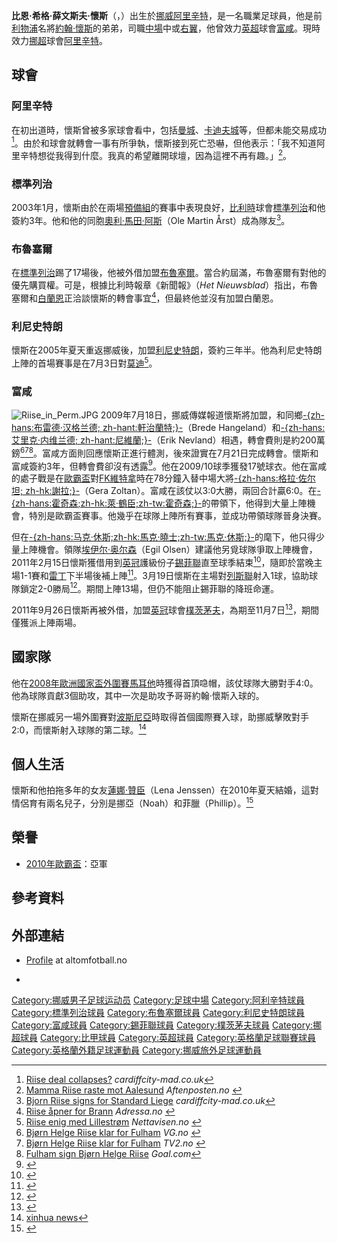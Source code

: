 {{NoteTA|G1=足球|G2=英超|G3=FAcup
|T=zh-hans:伯恩·赫尔格·里瑟;zh-hk:比恩·希格·懷斯;
|1=zh-hans:里瑟;zh-hk:懷斯;
|2=zh-hans:伯恩·赫尔格·塞门塞斯·里瑟; zh-hk:比恩·希格·薛文斯夫·懷斯;
}}
{{Infobox football biography
| name                = 比恩·希格·懷斯<br>''Bjørn Helge Riise''
| fullname            = Bjørn Helge Semundseth Riise
| image               = RiiseBH.JPG
| image_size          = 178
| birth_date          = {{birth date and age|1983|6|21|df=y}}
| birth_place         = 挪威[[奥勒松|奥勒松]]
| height              = {{height|m=1.75}}
|    currentclub = [[阿里辛特足球會|阿里辛特]]
|     clubnumber = 21
|       position = [[中場|中場]]
| youthyears1         =  |youthclubs1 = Hessa
| years1              = 2000–2003 |clubs1 = [[阿里辛特足球會|阿里辛特]]         |caps1 = 49 |goals1 = 5
| years2              = 2003–2005 |clubs2 = [[皇家標準列治|標準列治]]                |caps2 = 17 |goals2 = 0
| years3              = 2004–2005 |clubs3 = → [[布鲁塞尔足球俱乐部|布魯賽爾]] |caps3 = 31 |goals3 = 2
| years4              = 2005–2009 |clubs4 = [[利尼史特朗體育會|利尼史特朗]]      |caps4 = 86 |goals4 = 10
| years5              = 2009–2012 |clubs5 = [[富勒姆足球俱乐部|富勒姆]]            |caps5 = 15 |goals5 = 0
| years6              = 2011      |clubs6 = → [[谢菲尔德联足球俱乐部|谢菲尔德联]] |caps6 = 13  |goals6 = 1
| years7              = 2011      |clubs7 = → [[朴茨茅斯足球俱乐部|朴茨茅斯]] |caps7 = 2 |goals7 = 0
| years8              = 2012–2015 |clubs8 = [[利尼史特朗體育會|利尼史特朗]]      |caps8 = 82 |goals8 = 7
| years9              = 2015–     |clubs9 = [[阿里辛特足球會|阿里辛特]]         |caps9 = 42 |goals9 = 3
| nationalyears1      =       |nationalteam1 = [[挪威21歲以下國家足球隊|挪威U21]] |nationalcaps1 = 16 |nationalgoals1 = 5
| nationalyears2      = 2006– |nationalteam2 = [[挪威國家足球隊|挪威]]<ref>{{cite web |url=http://www.home.no/greenriver/players/riise_bh.html |language=Norwegian |title=Bjørn Helge Riise |accessdate=3 November 2011 |date= |first=Thomas |last=Søfting |archive-date=2012-08-25 |archive-url=https://web.archive.org/web/20120825170558/http://www.home.no/greenriver/players/riise_bh.html |dead-url=no }}</ref>              |nationalcaps2 = 35 |nationalgoals2 = 1
|       pcupdate = 2013年11月11日 (五) 00:46 (UTC)
|       ntupdate = 2013年9月27日 (二) 01:04 (UTC)
}}
'''比恩·希格·薛文斯夫·懷斯'''（{{lang-no|'''Bjørn Helge Semundseth Riise'''}}，{{bd|1983年|6月21日}}）出生於[[挪威|挪威]][[阿里辛特|阿里辛特]]，是一名職業足球員，他是前[[利物浦足球俱乐部|利物浦]]名將[[約翰·懷斯|約翰·懷斯]]的弟弟，司職[[中場|中場]]中或[[右翼|右翼]]，他曾效力[[英超|英超]]球會[[富咸|富咸]]。現時效力[[挪超|挪超]]球會[[阿里辛特足球會|阿里辛特]]。

==球會==
===阿里辛特===
在初出道時，懷斯曾被多家球會看中，包括[[曼城|曼城]]、[[卡迪夫城|卡迪夫城]]等，但都未能交易成功<ref>[http://www.cardiffcity-mad.co.uk/news/loadnews.asp?cid=TMNW&id=83052 Riise deal collapses?] {{webarchive|url=https://web.archive.org/web/20090727141027/http://www.cardiffcity-mad.co.uk/news/loadnews.asp?cid=TMNW&id=83052 |date=2009-07-27 }} ''cardiffcity-mad.co.uk''</ref>。由於和球會{{fc|阿里辛特}}就轉會一事有所爭執，懷斯接到死亡恐嚇，但他表示：「我不知道阿里辛特想從我得到什麼。我真的希望離開球壇，因為這裡不再有趣。」<ref>[http://www.aftenposten.no/nyheter/sport/article468642.ece Mamma Riise raste mot Aalesund] {{Wayback|url=http://www.aftenposten.no/nyheter/sport/article468642.ece |date=20090727192201 }} ''Aftenposten.no'' {{no icon}}</ref>。

===標準列治===
2003年1月，懷斯由於在兩場[[預備組|預備組]]的賽事中表現良好，[[比利時|比利時]]球會[[標準列治|標準列治]]和他簽約3年。他和他的同胞[[奧利·馬田·阿斯|奧利·馬田·阿斯]]（Ole Martin Årst）成為隊友<ref>[http://www.cardiffcity-mad.co.uk/news/loadnews.asp?cid=TMNW&id=86098 Bjorn Riise signs for Standard Liege] {{webarchive|url=https://web.archive.org/web/20031109053016/http://www.cardiffcity-mad.co.uk/news/loadnews.asp?cid=TMNW&id=86098 |date=2003-11-09 }} ''cardiffcity-mad.co.uk''</ref>。

===布魯塞爾===
在[[標準列治|標準列治]]踢了17場後，他被外借加盟[[布鲁塞尔足球俱乐部|布魯塞爾]]。當合約屆滿，布魯塞爾有對他的優先購買權。可是，根據比利時報章《新聞報》（''Het Nieuwsblad''）指出，布魯塞爾和[[白蘭恩足球會|白蘭恩]]正洽談懷斯的轉會事宜<ref>[http://fotball.adressa.no/internasjonal/article6972.ece?service=print Riise åpner for Brann] {{Wayback|url=http://fotball.adressa.no/internasjonal/article6972.ece?service=print |date=20090727093706 }} ''Adressa.no'' {{no icon}}</ref>，但最終他並沒有加盟白蘭恩。

===利尼史特朗===
懷斯在2005年夏天重返挪威後，加盟[[利尼史特朗|利尼史特朗]]，簽約三年半。他為利尼史特朗上陣的首場賽事是在7月3日對[[莫迪|莫迪]]<ref>[http://arkiv.nettavisen.no/Nyhet/92660/Riise+enig+med+Lillestr%C3%B8m.html Riise enig med Lillestrøm] {{webarchive|url=https://web.archive.org/web/20090727115647/http://arkiv.nettavisen.no/Nyhet/92660/Riise%2Benig%2Bmed%2BLillestr%C3%B8m.html |date=2009-07-27 }} ''Nettavisen.no'' {{no icon}}</ref>。

===富咸===
[[File:Riise_in_Perm.JPG|left]]
2009年7月18日，挪威傳媒報道懷斯將加盟{{fc|富咸}}，和同鄉[[布雷德·汉格兰德|-{zh-hans:布雷德·汉格兰德; zh-hant:軒治蘭特;}-]]（Brede Hangeland）和[[艾里克·内维兰德|-{zh-hans:艾里克·内维兰德; zh-hant:尼維蘭;}-]]（Erik Nevland）相遇，轉會費則是約200萬鎊<ref>[http://www.vg.no/sport/fotball/norsk/artikkel.php?artid=563838 Bjørn Helge Riise klar for Fulham] {{Wayback|url=http://www.vg.no/sport/fotball/norsk/artikkel.php?artid=563838 |date=20110610162638 }} ''VG.no'' {{no icon}}</ref><ref>[http://msn.tv2sporten.no/fotball/tippeligaen/article2821102.ece Bjørn Helge Riise klar for Fulham] {{webarchive|url=https://web.archive.org/web/20090720181201/http://msn.tv2sporten.no/fotball/tippeligaen/article2821102.ece |date=2009-07-20 }} ''TV2.no'' {{no icon}}</ref><ref>[http://goal.com/en/news/9/england/2009/07/19/1391767/fulham-sign-bjorn-helge-riise-report Fulham sign Bjørn Helge Riise] {{Wayback|url=http://goal.com/en/news/9/england/2009/07/19/1391767/fulham-sign-bjorn-helge-riise-report |date=20120603124447 }} ''Goal.com''</ref>。富咸方面則回應懷斯正進行體測，後來證實在7月21日完成轉會。懷斯和富咸簽約3年，但轉會費卻沒有透露<ref>{{cite web|url=http://news.bbc.co.uk/sport2/hi/football/teams/f/fulham/8159968.stm|title=Riise's brother makes Fulham move|date=2009-07-22|work=BBC Sport|accessdate=2009-07-22|archive-date=2018-03-23|archive-url=https://web.archive.org/web/20180323093800/http://news.bbc.co.uk/sport2/hi/football/teams/f/fulham/8159968.stm|dead-url=no}}</ref>。他在2009/10球季獲發17號球衣。他在富咸的處子戰是在[[歐霸盃|歐霸盃]]對[[FK維特拿|FK維特拿]]時在78分鐘入替中場大將[[格拉·佐尔坦|-{zh-hans:格拉·佐尔坦; zh-hk:謝拉;}-]]（Gera Zoltan）。富咸在該仗以3:0大勝，兩回合計贏6:0。在[[罗伊·霍奇森|-{zh-hans:霍奇森;zh-hk:萊·鶴臣;zh-tw:霍奇森;}-]]的帶領下，他得到大量上陣機會，特別是歐霸盃賽事。他幾乎在球隊上陣所有賽事，並成功帶領球隊晉身決賽。

但在[[马克·休斯|-{zh-hans:马克·休斯;zh-hk:馬克·曉士;zh-tw:馬克·休斯;}-]]的麾下，他只得少量上陣機會。{{nft|挪威}}領隊[[埃伊尔·奥尔森|埃伊尔·奥尔森]]（Egil Olsen）建議他另覓球隊爭取上陣機會，2011年2月15日懷斯獲借用到[[英冠|英冠]]護級份子[[谢菲尔德联足球俱乐部|錫菲聯]]直至球季結束<ref>{{cite news |language=en |url=http://news.bbc.co.uk/sport2/hi/football/teams/s/sheff_utd/9398429.stm |title=Bjorn Helge Riise and Sam Vokes loaned to Blades |publisher=''[[BBC_Sport|BBC Sport]]'' |date=2011-02-15 |accessdate=2011-02-16 |archive-date=2011-02-17 |archive-url=https://web.archive.org/web/20110217051256/http://news.bbc.co.uk/sport2/hi/football/teams/s/sheff_utd/9398429.stm |dead-url=no }}</ref>，隨即於當晚主場1-1賽和[[雷丁足球俱乐部|雷丁]]下半場後補上陣<ref>{{cite news |language=en |url=http://news.bbc.co.uk/sport2/hi/football/eng_div_1/9395080.stm |title=Sheff Utd 1-1 Reading |publisher=''[[BBC_Sport|BBC Sport]]'' |date=2011-02-15 |accessdate=2011-02-16 |archive-date=2011-02-15 |archive-url=https://web.archive.org/web/20110215051638/http://news.bbc.co.uk/sport2/hi/football/eng_div_1/9395080.stm |dead-url=no }}</ref>。3月19日懷斯在主場對[[列斯聯足球會|列斯聯]]射入1球，協助球隊鎖定2-0勝局<ref>{{cite news |language=en |url=http://news.bbc.co.uk/sport2/hi/football/eng_div_1/9426555.stm |title=Sheff Utd 2-0 Leeds |publisher=''[[BBC_Sport|BBC Sport]]'' |date=2011-03-19 |accessdate=2011-03-21 |archive-date=2018-10-03 |archive-url=https://web.archive.org/web/20181003050234/http://news.bbc.co.uk/sport2/hi/football/eng_div_1/9426555.stm |dead-url=no }}</ref>。期間上陣13場，但仍不能阻止錫菲聯的降班命運。

2011年9月26日懷斯再被外借，加盟[[英冠|英冠]]球會[[朴茨茅斯足球俱乐部|樸茨茅夫]]，為期至11月7日<ref>{{cite news |language=en |url=http://news.bbc.co.uk/sport2/hi/football/15066155.stm |title=Portsmouth sign Fulham midfielder Bjorn Helge Riise on loan |publisher=''[[BBC_Sport|BBC Sport]]'' |date=2011-09-26 |accessdate=2011-09-27 |archive-date=2012-01-26 |archive-url=https://web.archive.org/web/20120126225506/http://news.bbc.co.uk/sport2/hi/football/15066155.stm |dead-url=no }}</ref>，期間僅獲派上陣兩場。

==國家隊==
他在[[2008年歐洲國家盃外圍賽|2008年歐洲國家盃外圍賽]][[馬爾他國家足球隊|馬耳他]]時獲得首頂喼帽，該仗球隊大勝對手4:0。他為球隊貢獻3個助攻，其中一次是助攻予哥哥約翰·懷斯入球的。

懷斯在挪威另一場外圍賽對[[波斯尼亞和黑塞哥維那國家足球隊|波斯尼亞]]時取得首個國際賽入球，助挪威擊敗對手2:0，而懷斯射入球隊的第二球。<ref>[http://www.highbeam.com/doc/1P2-16187002.html xinhua news]{{Dead link|date=2019年2月 |bot=InternetArchiveBot |fix-attempted=yes }}</ref>

==個人生活==
懷斯和他拍拖多年的女友[[蓮娜·贊臣|蓮娜·贊臣]]（Lena Jenssen）在2010年夏天結婚，這對情侶育有兩名兒子，分別是挪亞（Noah）和菲臘（Phillip）。<ref>{{Cite web|title=Bjørn Helge Riise gift i joggesko|url=https://www.tv2.no/a/0/|accessdate=2020-07-27|last=AS|first=TV 2|work=TV 2|language=no|archive-date=2016-03-11|archive-url=https://web.archive.org/web/20160311043807/http://www.tv2.no/a/0/|dead-url=yes}}</ref>

==榮譽==
*[[2010年歐洲聯賽決賽|2010年歐霸盃]]：亞軍

==參考資料==
{{Reflist}}

==外部連結==
*{{no icon}} [http://www.altomfotball.no/element.do?cmd=player&tournamentId=1&seasonId=331&personId=34378&teamId=308 Profile] {{Wayback|url=http://www.altomfotball.no/element.do?cmd=player&tournamentId=1&seasonId=331&personId=34378&teamId=308 |date=20120217195536 }} at altomfotball.no
*{{soccerbase|id=43999|name=比恩·希格·懷斯}}

{{DEFAULTSORT:Riise, Bjorn Helge}}
[[Category:挪威男子足球运动员|Category:挪威男子足球运动员]]
[[Category:足球中場|Category:足球中場]]
[[Category:阿利辛特球員|Category:阿利辛特球員]]
[[Category:標準列治球員|Category:標準列治球員]]
[[Category:布魯塞爾球員|Category:布魯塞爾球員]]
[[Category:利尼史特朗球員|Category:利尼史特朗球員]]
[[Category:富咸球員|Category:富咸球員]]
[[Category:錫菲聯球員|Category:錫菲聯球員]]
[[Category:樸茨茅夫球員|Category:樸茨茅夫球員]]
[[Category:挪超球員|Category:挪超球員]]
[[Category:比甲球員|Category:比甲球員]]
[[Category:英超球員|Category:英超球員]]
[[Category:英格蘭足球聯賽球員|Category:英格蘭足球聯賽球員]]
[[Category:英格蘭外籍足球運動員|Category:英格蘭外籍足球運動員]]
[[Category:挪威旅外足球運動員|Category:挪威旅外足球運動員]]